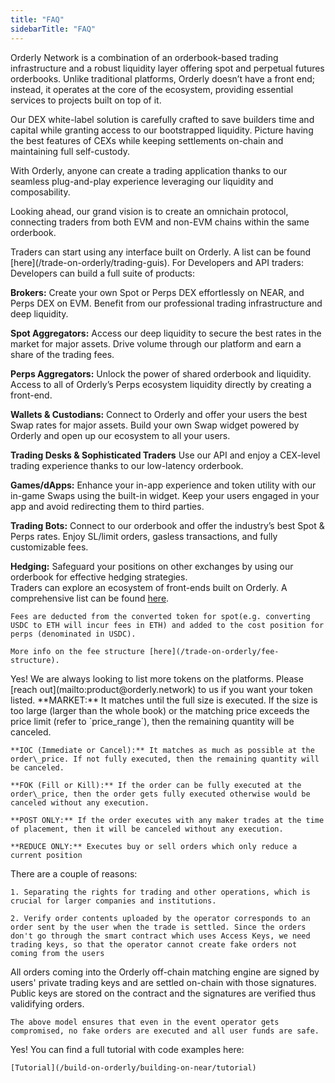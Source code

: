 ```yaml
---
title: "FAQ"
sidebarTitle: "FAQ"
---
```

<AccordionGroup>
  <Accordion title="What is Orderly?">
Orderly Network is a combination of an orderbook-based trading infrastructure and a robust liquidity layer offering spot and perpetual futures orderbooks. Unlike traditional platforms, Orderly doesn’t have a front end; instead, it operates at the core of the ecosystem, providing essential services to projects built on top of it.

Our DEX white-label solution is carefully crafted to save builders time and capital while granting access to our bootstrapped liquidity. Picture having the best features of CEXs while keeping settlements on-chain and maintaining full self-custody.

With Orderly, anyone can create a trading application thanks to our seamless plug-and-play experience leveraging our liquidity and composability.

Looking ahead, our grand vision is to create an omnichain protocol, connecting traders from both EVM and non-EVM chains within the same orderbook.
  </Accordion>

  <Accordion title="How do I get started?">
    Traders can start using any interface built on Orderly. A list can be found [here](/trade-on-orderly/trading-guis).
    For Developers and API traders:
<CardGroup cols={2}>
  <Card title="EVM Quick Start" href="/build-on-evm/building-on-evm">
  </Card>
  <Card title="NEAR Quick Start" href="/build-on-near/building-on-near">
  </Card>
</CardGroup>
  </Accordion>

  <Accordion title="What can I do on Orderly?">
    Developers can build a full suite of products:

**Brokers:** Create your own Spot or Perps DEX effortlessly on NEAR, and Perps DEX on EVM. Benefit from our professional trading infrastructure and deep liquidity.

**Spot Aggregators:** Access our deep liquidity to secure the best rates in the market for major assets. Drive volume through our platform and earn a share of the trading fees.

**Perps Aggregators:** Unlock the power of shared orderbook and liquidity. Access to all of Orderly’s Perps ecosystem liquidity directly by creating a front-end.

**Wallets & Custodians:** Connect to Orderly and offer your users the best Swap rates for major assets. Build your own Swap widget powered by Orderly and open up our ecosystem to all your users.

**Trading Desks & Sophisticated Traders** Use our API and enjoy a CEX-level trading experience thanks to our low-latency orderbook.

**Games/dApps:** Enhance your in-app experience and token utility with our in-game Swaps using the built-in widget. Keep your users engaged in your app and avoid redirecting them to third parties.

**Trading Bots:** Connect to our orderbook and offer the industry’s best Spot & Perps rates. Enjoy SL/limit orders, gasless transactions, and fully customizable fees.

**Hedging:** Safeguard your positions on other exchanges by using our orderbook for effective hedging strategies.
<br />
Traders can explore an ecosystem of front-ends built on Orderly. A comprehensive list can be found [here](trade-on-orderly/trading-guis).
  </Accordion>
  
  <Accordion title="How are trading fees calculated/charged?">

    Fees are deducted from the converted token for spot(e.g. converting USDC to ETH will incur fees in ETH) and added to the cost position for perps (denominated in USDC).
    
    More info on the fee structure [here](/trade-on-orderly/fee-structure).
  </Accordion>

  <Accordion title="Can I list my token on Orderly?">
    Yes! We are always looking to list more tokens on the platforms. Please [reach out](mailto:product@orderly.network) to us if you want your token listed.
  </Accordion>  

  <Accordion title="What are the different order types?">
    **MARKET:** It matches until the full size is executed. If the size is too large (larger than the whole book) or the matching price exceeds the price limit (refer to `price_range`), then the remaining quantity will be canceled.
    
    **IOC (Immediate or Cancel):** It matches as much as possible at the order\_price. If not fully executed, then the remaining quantity will be canceled.
    
    **FOK (Fill or Kill):** If the order can be fully executed at the order\_price, then the order gets fully executed otherwise would be canceled without any execution.
    
    **POST ONLY:** If the order executes with any maker trades at the time of placement, then it will be canceled without any execution.
    
    **REDUCE ONLY:** Executes buy or sell orders which only reduce a current position
  </Accordion>

  <Accordion title="Why does Orderly require two different keys to trade? (NEAR only)">
    There are a couple of reasons:

    1. Separating the rights for trading and other operations, which is crucial for larger companies and institutions.

    2. Verify order contents uploaded by the operator corresponds to an order sent by the user when the trade is settled. Since the orders don't go through the smart contract which uses Access Keys, we need trading keys, so that the operator cannot create fake orders not coming from the users
  </Accordion>

  <Accordion title="How do you ensure no fake orders are settled on-chain?">
    All orders coming into the Orderly off-chain matching engine are signed by users' private trading keys and are settled on-chain with those signatures. Public keys are stored on the contract and the signatures are verified thus validifying orders.

    The above model ensures that even in the event operator gets compromised, no fake orders are executed and all user funds are safe.
  </Accordion>

  <Accordion title="Are there code examples or tutorials for how to build on Orderly?">
    Yes! You can find a full tutorial with code examples here:

    [Tutorial](/build-on-orderly/building-on-near/tutorial)
  </Accordion>

</AccordionGroup>